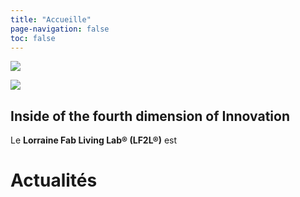 ```yaml
---
title: "Accueille"
page-navigation: false
toc: false
---
```





:::{.column-body-outset}
![](assets/1-home/Logo-LF2L.jpg)
:::


::: {layout="[50,50]" layout-valign="center" .column-screen-inset}
![](assets/1-home/LF2L-concept.jpg)

## Inside of the fourth dimension of Innovation 
Le **Lorraine Fab Living Lab® (LF2L®)** est 
:::


# Actualités




